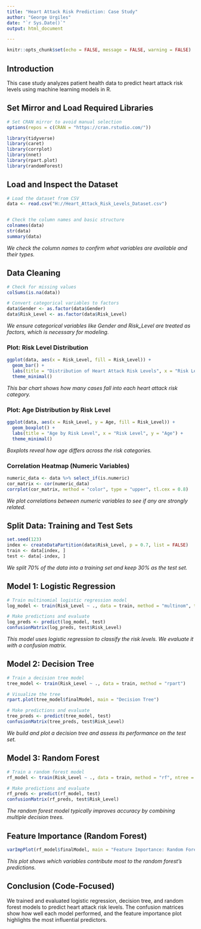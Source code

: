 ---
title: "Heart Attack Risk Prediction: Case Study"
author: "George Urgiles"
date: "`r Sys.Date()`"
output: html_document

---

```{r setup, include=FALSE}
knitr::opts_chunk$set(echo = FALSE, message = FALSE, warning = FALSE)
```

## Introduction

This case study analyzes patient health data to predict heart attack risk levels using machine learning models in R.

## Set Mirror and Load Required Libraries

```{r set-mirror}
# Set CRAN mirror to avoid manual selection
options(repos = c(CRAN = "https://cran.rstudio.com/"))
```

```{r load-libraries}
library(tidyverse)      
library(caret)          
library(corrplot)       
library(nnet)           
library(rpart.plot)     
library(randomForest)   
```

## Load and Inspect the Dataset

```{r load-data}
# Load the dataset from CSV
data <- read.csv("H://Heart_Attack_Risk_Levels_Dataset.csv")


# Check the column names and basic structure
colnames(data)
str(data)
summary(data)
```
*We check the column names to confirm what variables are available and their types.*

## Data Cleaning

```{r clean-data}
# Check for missing values
colSums(is.na(data))

# Convert categorical variables to factors
data$Gender <- as.factor(data$Gender)
data$Risk_Level <- as.factor(data$Risk_Level)
```
*We ensure categorical variables like Gender and Risk_Level are treated as factors, which is necessary for modeling.*



### Plot: Risk Level Distribution

```{r risk-distribution}
ggplot(data, aes(x = Risk_Level, fill = Risk_Level)) +
  geom_bar() +
  labs(title = "Distribution of Heart Attack Risk Levels", x = "Risk Level", y = "Count") +
  theme_minimal()
```
*This bar chart shows how many cases fall into each heart attack risk category.*

### Plot: Age Distribution by Risk Level

```{r boxplot-age}
ggplot(data, aes(x = Risk_Level, y = Age, fill = Risk_Level)) +
  geom_boxplot() +
  labs(title = "Age by Risk Level", x = "Risk Level", y = "Age") +
  theme_minimal()
```
*Boxplots reveal how age differs across the risk categories.*

### Correlation Heatmap (Numeric Variables)

```{r correlation-heatmap}
numeric_data <- data %>% select_if(is.numeric)
cor_matrix <- cor(numeric_data)
corrplot(cor_matrix, method = "color", type = "upper", tl.cex = 0.8)
```
*We plot correlations between numeric variables to see if any are strongly related.*

## Split Data: Training and Test Sets

```{r train-test-split}
set.seed(123)
index <- createDataPartition(data$Risk_Level, p = 0.7, list = FALSE)
train <- data[index, ]
test <- data[-index, ]
```
*We split 70% of the data into a training set and keep 30% as the test set.*

## Model 1: Logistic Regression

```{r logistic-regression}
# Train multinomial logistic regression model
log_model <- train(Risk_Level ~ ., data = train, method = "multinom", trace = FALSE)

# Make predictions and evaluate
log_preds <- predict(log_model, test)
confusionMatrix(log_preds, test$Risk_Level)
```
*This model uses logistic regression to classify the risk levels. We evaluate it with a confusion matrix.*

## Model 2: Decision Tree

```{r decision-tree}
# Train a decision tree model
tree_model <- train(Risk_Level ~ ., data = train, method = "rpart")

# Visualize the tree
rpart.plot(tree_model$finalModel, main = "Decision Tree")

# Make predictions and evaluate
tree_preds <- predict(tree_model, test)
confusionMatrix(tree_preds, test$Risk_Level)
```
*We build and plot a decision tree and assess its performance on the test set.*

## Model 3: Random Forest

```{r random-forest}
# Train a random forest model
rf_model <- train(Risk_Level ~ ., data = train, method = "rf", ntree = 100)

# Make predictions and evaluate
rf_preds <- predict(rf_model, test)
confusionMatrix(rf_preds, test$Risk_Level)
```
*The random forest model typically improves accuracy by combining multiple decision trees.*

## Feature Importance (Random Forest)

```{r feature-importance}
varImpPlot(rf_model$finalModel, main = "Feature Importance: Random Forest")
```
*This plot shows which variables contribute most to the random forest's predictions.*

## Conclusion (Code-Focused)

We trained and evaluated logistic regression, decision tree, and random forest models to predict heart attack risk levels. The confusion matrices show how well each model performed, and the feature importance plot highlights the most influential predictors.

